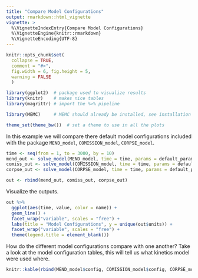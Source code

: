 ```yaml
---
title: "Compare Model Configurations"
output: rmarkdown::html_vignette
vignette: >
  %\VignetteIndexEntry{Compare Model Configurations}
  %\VignetteEngine{knitr::rmarkdown}
  %\VignetteEncoding{UTF-8}
---
```

```r
knitr::opts_chunk$set(
  collapse = TRUE,
  comment = "#>", 
  fig.width = 6, fig.height = 5, 
  warning = FALSE
  )
```


```r
library(ggplot2)  # package used to visualize results 
library(knitr)    # makes nice tables
library(magrittr) # import the %>% pipeline

library(MEMC)     # MEMC should already be installed, see installation instructions. 

theme_set(theme_bw())  # set a theme to use in all the plots
```


In this example we will compare there default model configurations included with the package `MEND_model`, `COMISSION_model`, 
`CORPSE_model`.

```r
time <- seq(from = 1, to = 3000, by = 10)
mend_out <- solve_model(MEND_model, time = time, params = default_params, state = default_initial)
comiss_out <- solve_model(COMISSION_model, time = time, params = default_params, state = default_initial)
corpse_out <- solve_model(CORPSE_model, time = time, params = default_params, state = default_initial)

out <- rbind(mend_out, comiss_out, corpse_out)
```

Visualize the outputs. 

```r
out %>% 
  ggplot(aes(time, value, color = name)) + 
  geom_line() + 
  facet_wrap("variable", scales = "free") + 
  labs(title = "Model Configurations", y = unique(out$units)) + 
  facet_wrap("variable", scales = "free") + 
  theme(legend.title = element_blank())
```

How do the different model configurations compare with one another? Take a look at the model configuration tables, this will tell us what kinetics model were used where.


```r
knitr::kable(rbind(MEND_model$config, COMISSION_model$config, CORPSE_model$config))
```

